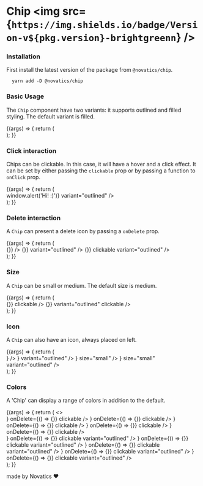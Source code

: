 
<Meta title="Chip" component={Chip} />

# Chip <img src={`https://img.shields.io/badge/Version-v${pkg.version}-brightgreenn`} />

### Installation

First install the latest version of the package from `@novatics/chip`.

```shell
  yarn add -D @novatics/chip
```

### Basic Usage

The `Chip` component have two variants: it supports outlined and filled styling. The default variant is filled.

<Canvas>
  <Story name="Basic Usage">
    {(args) => {
      return (
        <div
          style={{
            display: 'flex',
            flexDirection: 'row',
            alignItems: 'center',
            gap: '10px',
          }}
        >
          <Chip label="Chip" />
          <Chip label="Chip" variant="outlined" />
        </div>
      );
    }}
  </Story>
</Canvas>

### Click interaction

Chips can be clickable. In this case, it will have a hover and a click effect. It can be set by either passing the `clickable` prop or by passing a function to `onClick` prop.

<Canvas>
  <Story name="Click interaction">
    {(args) => {
      return (
        <div
          style={{
            display: 'flex',
            flexDirection: 'row',
            alignItems: 'center',
            gap: '10px',
          }}
        >
          <Chip label="Clickable Chip" clickable />
          <Chip
            label="Click Me"
            onClick={() => window.alert('Hi! :)')}
            variant="outlined"
          />
        </div>
      );
    }}
  </Story>
</Canvas>

### Delete interaction

A `Chip` can present a delete icon by passing a `onDelete` prop.

<Canvas>
  <Story name="Delete interaction">
    {(args) => {
      return (
        <div
          style={{
            display: 'flex',
            flexDirection: 'row',
            alignItems: 'center',
            gap: '10px',
          }}
        >
          <Chip label="Deletable Chip" onDelete={() => {}} />
          <Chip label="Deletable Chip" onDelete={() => {}} variant="outlined" />
          <Chip
            label="Deletable and Clickable"
            onDelete={() => {}}
            clickable
            variant="outlined"
          />
        </div>
      );
    }}
  </Story>
</Canvas>

### Size

A `Chip` can be small or medium. The default size is medium.

<Canvas>
  <Story name="Size">
    {(args) => {
      return (
        <div
          style={{
            display: 'flex',
            flexDirection: 'row',
            alignItems: 'center',
            gap: '10px',
          }}
        >
          <Chip label="Small" size="small" />
          <Chip label="Small" size="small" variant="outlined" />
          <Chip label="Small" size="small" onDelete={() => {}} clickable />
          <Chip
            label="Small"
            size="small"
            onDelete={() => {}}
            variant="outlined"
            clickable
          />
        </div>
      );
    }}
  </Story>
</Canvas>

### Icon

A `Chip` can also have an icon, always placed on left.

<Canvas>
  <Story name="Icon">
    {(args) => {
      return (
        <div
          style={{
            display: 'flex',
            flexDirection: 'row',
            alignItems: 'center',
            gap: '10px',
          }}
        >
          <Chip label="Icon" icon={<ChairOutlinedIcon />} />
          <Chip label="Icon" icon={<ChairOutlinedIcon />} variant="outlined" />
          <Chip label="Icon" icon={<ChairOutlinedIcon />} size="small" />
          <Chip
            label="Icon"
            icon={<ChairOutlinedIcon />}
            size="small"
            variant="outlined"
          />
        </div>
      );
    }}
  </Story>
</Canvas>

### Colors

A 'Chip' can display a range of colors in addition to the default.

<Canvas>
  <Story name="Colors">
    {(args) => {
      return (
        <>
          <div
            style={{
              display: 'flex',
              flexDirection: 'row',
              alignItems: 'center',
              gap: '10px',
              marginBottom: '10px',
            }}
          >
            <Chip
              label="Primary"
              color="primary"
              icon={<ChairOutlinedIcon />}
              onDelete={() => {}}
              clickable
            />
            <Chip
              label="Info"
              color="info"
              icon={<ChairOutlinedIcon />}
              onDelete={() => {}}
              clickable
            />
            <Chip
              label="Success"
              color="success"
              icon={<ChairOutlinedIcon />}
              onDelete={() => {}}
              clickable
            />
            <Chip
              label="Error"
              color="error"
              icon={<ChairOutlinedIcon />}
              onDelete={() => {}}
              clickable
            />
            <Chip
              label="Warning"
              color="warning"
              icon={<ChairOutlinedIcon />}
              onDelete={() => {}}
              clickable
            />
          </div>
          <div
            style={{
              display: 'flex',
              flexDirection: 'row',
              alignItems: 'center',
              gap: '10px',
            }}
          >
            <Chip
              label="Primary"
              color="primary"
              icon={<ChairOutlinedIcon />}
              onDelete={() => {}}
              clickable
              variant="outlined"
            />
            <Chip
              label="Info"
              color="info"
              icon={<ChairOutlinedIcon />}
              onDelete={() => {}}
              clickable
              variant="outlined"
            />
            <Chip
              label="Success"
              color="success"
              icon={<ChairOutlinedIcon />}
              onDelete={() => {}}
              clickable
              variant="outlined"
            />
            <Chip
              label="Error"
              color="error"
              icon={<ChairOutlinedIcon />}
              onDelete={() => {}}
              clickable
              variant="outlined"
            />
            <Chip
              label="Warning"
              color="warning"
              icon={<ChairOutlinedIcon />}
              onDelete={() => {}}
              clickable
              variant="outlined"
            />
          </div>
        </>
      );
    }}
  </Story>
</Canvas>

made by Novatics ❤
